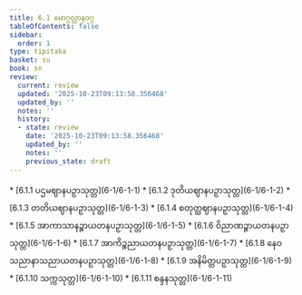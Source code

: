 ```yaml
---
title: 6.1 မောဂ္ဂလ္လာနဝဂ္ဂ
tableOfContents: false
sidebar:
  order: 1
type: tipitaka
basket: su
book: sn
review:
  current: review
  updated: '2025-10-23T09:13:58.356468'
  updated_by: ''
  notes: ''
  history:
  - state: review
    date: '2025-10-23T09:13:58.356468'
    updated_by: ''
    notes: ''
    previous_state: draft
---
```



<ReviewStatus review={frontmatter.review} showDetails={true} />

<HypothesisAnnotation frontmatter={frontmatter} />

<DynamicBreadcrumb />



<TableOfContents book="sn" section="6.1">
* [6.1.1 ပဌမဈာနပဉှာသုတ္တ](6-1/6-1-1)
* [6.1.2 ဒုတိယဈာနပဉှာသုတ္တ](6-1/6-1-2)
* [6.1.3 တတိယဈာနပဉှာသုတ္တ](6-1/6-1-3)
* [6.1.4 စတုတ္ထဈာနပဉှာသုတ္တ](6-1/6-1-4)
* [6.1.5 အာကာသာနဉ္စာယတနပဉှာသုတ္တ](6-1/6-1-5)
* [6.1.6 ဝိညာဏဉ္စာယတနပဉှာသုတ္တ](6-1/6-1-6)
* [6.1.7 အာကိဉ္စညာယတနပဉှာသုတ္တ](6-1/6-1-7)
* [6.1.8 နေဝသညာနာသညာယတနပဉှာသုတ္တ](6-1/6-1-8)
* [6.1.9 အနိမိတ္တပဉှာသုတ္တ](6-1/6-1-9)
* [6.1.10 သက္ကသုတ္တ](6-1/6-1-10)
* [6.1.11 စန္ဒနသုတ္တ](6-1/6-1-11)
</TableOfContents>